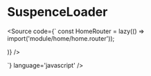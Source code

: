 
<Meta title="suspence/SuspenceLoader" />

# SuspenceLoader

<Source code={`
  const HomeRouter = lazy(() => import('module/home/home.router'));
  
  <Routes>
    <Route>
      <Route path="/home/*" element={SuspenceLoader(<HomeRouter />)} />
    </Route>
  </Routes>

`} language='javascript' />
